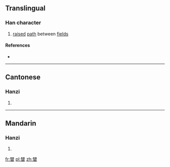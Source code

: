 ==Translingual==

===Han character===
{{Han char|rn=75|rad=木|as=09|sn=13|four=44609|canj=DDW,XDDW|ids=⿱林田}}

# [[raise]]d [[path]] between [[field]]s

====References====
* {{Han ref|kx=0542.191|hdz=21244.060|uh=6983|ud=27011|bh=DEC6|bd=57030}}

----

==Cantonese==

===Hanzi===
{{yue-hanzi|jyut=[[dam4]], [[tam4]]|y=dam4, tam4}}

# {{defn|lang=yue|sort=木09}}

----

==Mandarin==

===Hanzi===
{{cmn-hanzi|pin=[[tán]] ([[tan2]])|wg=t'an<sup>2</sup>}}

# {{defn|lang=cmn|sort=木09}}

[[fr:榃]]
[[pl:榃]]
[[zh:榃]]